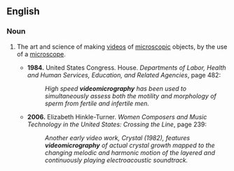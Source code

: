 ==English==

===Noun===
{{en-noun|-}}

# {{art}} {{science}} The art and science of making [[videos]] of [[microscopic]] objects, by the use of a [[microscope]].
#*'''1984.''' United States Congress. House. ''Departments of Labor, Health and Human Services, Education, and Related Agencies'', page 482:
#*:''High speed '''videomicrography''' has been used to simultaneously assess both the motility and morphology of sperm from fertile and infertile men.''
#*'''2006.''' Elizabeth Hinkle-Turner. ''Women Composers and Music Technology in the United States: Crossing the Line'', page 239:
#*:''Another early video work, Crystal (1982), features '''videomicrography''' of actual crystal growth mapped to the changing melodic and harmonic motion of the layered and continuously playing electroacoustic soundtrack.''